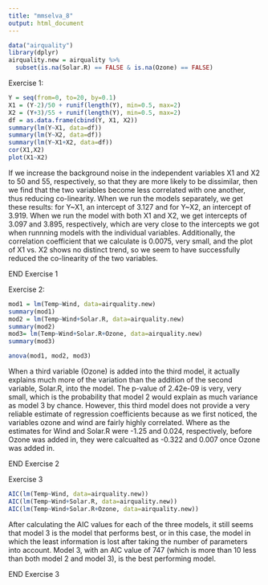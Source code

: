 ```yaml
---
title: "mmselva_8"
output: html_document
---
```


```r
data("airquality")
library(dplyr)
airquality.new = airquality %>%
  subset(is.na(Solar.R) == FALSE & is.na(Ozone) == FALSE)
```

Exercise 1:

```r
Y = seq(from=0, to=20, by=0.1)
X1 = (Y-2)/50 + runif(length(Y), min=0.5, max=2)
X2 = (Y+3)/55 + runif(length(Y), min=0.5, max=2)
df = as.data.frame(cbind(Y, X1, X2))
summary(lm(Y~X1, data=df))
summary(lm(Y~X2, data=df))
summary(lm(Y~X1+X2, data=df))
cor(X1,X2)
plot(X1~X2)
```

If we increase the background noise in the independent variables X1 and X2 to 50 and 55, respectively, so that they are more likely to be dissimilar, then we find that the two variables become less correlated with one another, thus reducing co-linearity. When we run the models separately, we get these results: for Y~X1, an intercept of 3.127 and for Y~X2, an intercept of 3.919. When we run the model with both X1 and X2, we get intercepts of 3.097 and 3.895, respectively, which are very close to the intercepts we got when runnning models with the individual variables. Additionally, the correlation coefficient that we calculate is 0.0075, very small, and the plot of X1 vs. X2 shows no distinct trend, so we seem to have successfully reduced the co-linearity of the two variables.

END Exercise 1

Exercise 2:

```r
mod1 = lm(Temp~Wind, data=airquality.new)
summary(mod1)
mod2 = lm(Temp~Wind+Solar.R, data=airquality.new)
summary(mod2)
mod3= lm(Temp~Wind+Solar.R+Ozone, data=airquality.new)
summary(mod3)

anova(mod1, mod2, mod3)
```
When a third variable (Ozone) is added into the third model, it actually explains much more of the variation than the addition of the second variable, Solar.R, into the model. The p-value of 2.42e-09 is very, very small, which is the probability that model 2 would explain as much variance as model 3 by chance. However, this third model does not provide a very reliable estimate of regression coefficients because as we first noticed, the variables ozone and wind are fairly highly correlated. Where as the estimates for Wind and Solar.R were -1.25 and 0.024, respectively, before Ozone was added in, they were calcualted as -0.322 and 0.007 once Ozone was added in. 

END Exercise 2

Exercise 3

```r
AIC(lm(Temp~Wind, data=airquality.new))
AIC(lm(Temp~Wind+Solar.R, data=airquality.new))
AIC(lm(Temp~Wind+Solar.R+Ozone, data=airquality.new))
```

After calculating the AIC values for each of the three models, it still seems that model 3 is the model that performs best, or in this case, the model in which the least information is lost after taking the number of parameters into account. Model 3, with an AIC value of 747 (which is more than 10 less than both model 2 and model 3), is the best performing model.

END Exercise 3